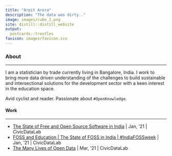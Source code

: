 ```yaml
---
title: "Arpit Arora"
description: "The data was dirty.."
image: images/cube_2.png
site: distill::distill_website
output:
  postcards::trestles
favicon: images/favicon.ico
---
```


### About

---

I am a statistician by trade currently living in Bangalore, India. I work to bring more data driven understanding of the challenges to build sustainable and intersectional solutions for the development sector with a keen interest in the education space.

Avid cyclist and reader. Passionate about `#OpenKnowledge`.

#### Work

---

- [The State of Free and Open Source Software in India](https://state-of-foss.in/){target="_blank"} | Jan, '21 | CivicDataLab
- [FOSS and Education | The State of FOSS in India | #IndiaFOSSweek](https://youtu.be/sJvc5qpDnX0) | Jan, '21 | CivicDataLab
- [The Many Lives of Open Data](https://medium.com/civicdatalab/the-many-lives-of-open-data-1eb44becc261) | Mar, '21 | CivicDataLab
